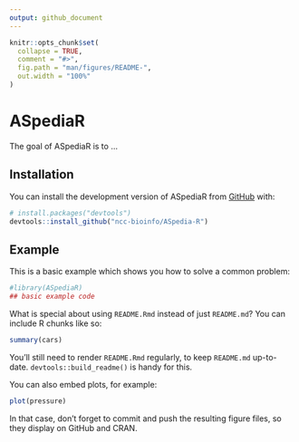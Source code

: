 ```yaml
---
output: github_document
---
```


<!-- README.md is generated from README.Rmd. Please edit that file -->

```r
knitr::opts_chunk$set(
  collapse = TRUE,
  comment = "#>",
  fig.path = "man/figures/README-",
  out.width = "100%"
)
```

# ASpediaR

<!-- badges: start -->
<!-- badges: end -->

The goal of ASpediaR is to ...

## Installation

You can install the development version of ASpediaR from [GitHub](https://github.com/) with:

``` r
# install.packages("devtools")
devtools::install_github("ncc-bioinfo/ASpedia-R")
```

## Example

This is a basic example which shows you how to solve a common problem:

```r
#library(ASpediaR)
## basic example code
```

What is special about using `README.Rmd` instead of just `README.md`? You can include R chunks like so:

```r
summary(cars)
```

You'll still need to render `README.Rmd` regularly, to keep `README.md` up-to-date. `devtools::build_readme()` is handy for this.

You can also embed plots, for example:

```r
plot(pressure)
```

In that case, don't forget to commit and push the resulting figure files, so they display on GitHub and CRAN.
